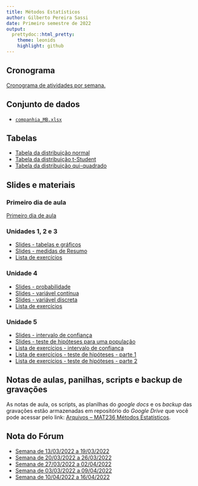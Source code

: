 ```yaml
---
title: Métodos Estatísticos
author: Gilberto Pereira Sassi
date: Primeiro semestre de 2022
output:
  prettydoc::html_pretty:
    theme: leonids
    highlight: github
---
```


## Cronograma

[Cronograma de atividades por semana.](cronograma-mat236.xlsx)

## Conjunto de dados

* [`companhia_MB.xlsx`](companhia-mb.xlsx)

## Tabelas

* [Tabela da distribuição normal](tabela-z.pdf)
* [Tabela da distribuição t-Student](tabela-t-student.pdf)
* [Tabela da distribuição qui-quadrado](tabela-chi-square.pdf)

## Slides e materiais

### Primeiro dia de aula

[Primeiro dia de aula](primeirodia.pdf)

### Unidades 1, 2 e 3

* [Slides - tabelas e gráficos](graficos.pdf)
* [Slides - medidas de Resumo](medidasresumo.pdf)
* [Lista de exercícios](lista-est-descr.pdf)

### Unidade 4

* [Slides - probabilidade](introprob.pdf)
* [Slides - variável contínua](varcontinua.pdf)
* [Slides - variável discreta](vardiscreta.pdf)
* [Lista de exercícios](lista-prob.pdf)

### Unidade 5

* [Slides - intervalo de confiança](intervaloconfianca.pdf)
* [Slides - teste de hipóteses para uma população](testehipoteses.pdf)
* [Lista de exercícios - intervalo de confiança](lista-ex-ic.pdf)
* [Lista de exercícios - teste de hipóteses - parte 1](lista-test-1-pop.pdf)
* [Lista de exercícios - teste de hipóteses - parte 2](lista-test-1-pop-part2.pdf)

## Notas de aulas, panilhas, scripts e backup de gravações

As notas de aula, os scripts, as planilhas do _google docs_ e os _backup_ das gravações estão armazenadas em repositório do _Google Drive_ que você pode acessar pelo link: [Arquivos -- MAT236 Métodos Estatísticos](https://cutt.ly/arquivos-mat236-2022-1sem).

## Nota do Fórum

* [Semana de 13/03/2022 a 19/03/2022](mes-3-dia-13-ava-mat236.xlsx)
* [Semana de 20/03/2022 a 26/03/2022](mes-3-dia-20-ava-mat236.xlsx)
* [Semana de 27/03/2022 a 02/04/2022](mes-3-dia-27-ava-mat236.xlsx)
* [Semana de 03/03/2022 a 09/04/2022](mes-4-dia-3-ava-mat236.xlsx)
* [Semana de 10/04/2022 a 16/04/2022](mes-4-dia-10-ava-mat236.xlsx)